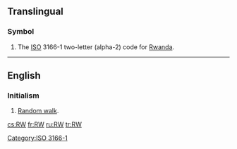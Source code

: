 {{also|.rw}}
==Translingual==

===Symbol===
{{head|mul|symbol}}
# The [[ISO]] 3166-1 two-letter (alpha-2) code for [[Rwanda]].

[[Category:ISO 3166-1]]

----

==English==

===Initialism===
{{rfc-header|Initialism}}
{{en-initialism}}

# {{context|mathematics|lang=en}} [[random walk|Random walk]].

[[cs:RW]]
[[fr:RW]]
[[ru:RW]]
[[tr:RW]]